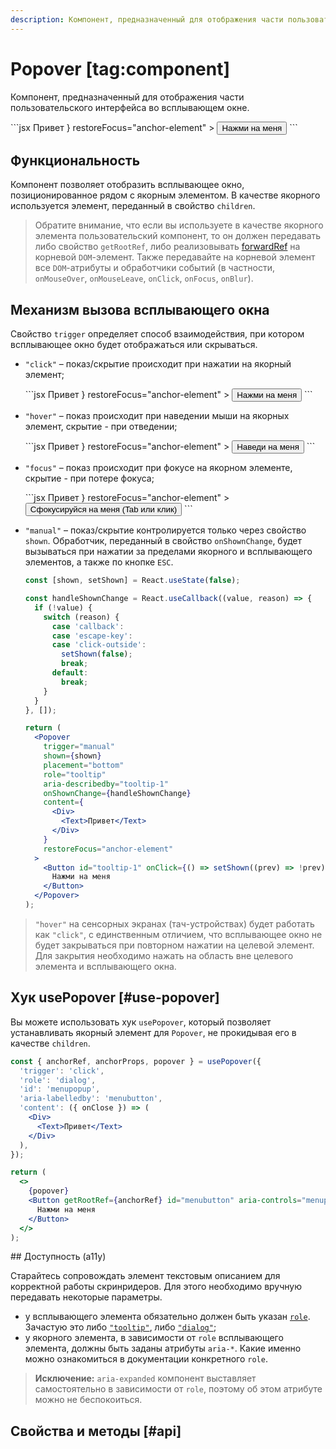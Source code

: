 ```yaml
---
description: Компонент, предназначенный для отображения части пользовательского интерфейса во всплывающем окне.
---
```


<Overview group="modals">

# Popover [tag:component]

Компонент, предназначенный для отображения части пользовательского интерфейса во всплывающем окне.

</Overview>

<Playground>
  ```jsx
  <Popover
    placement="bottom"
    role="tooltip"
    aria-describedby="tooltip-1"
    content={
      <Div>
        <Text>Привет</Text>
      </Div>
    }
    restoreFocus="anchor-element"
  >
    <Button id="tooltip-1" mode="outline">
      Нажми на меня
    </Button>
  </Popover>
  ```
</Playground>

## Функциональность

Компонент позволяет отобразить всплывающее окно, позиционированное рядом с якорным элементом.
В качестве якорного используется элемент, переданный в свойство `children`.

> Обратите внимание, что если вы используете в качестве якорного элемента пользовательский компонент, то
> он должен передавать либо свойство `getRootRef`, либо реализовывать [forwardRef](https://react.dev/reference/react/forwardRef)
> на корневой `DOM`-элемент.
> Также передавайте на корневой элемент все `DOM`-атрибуты и обработчики событий
> (в частности, `onMouseOver`, `onMouseLeave`, `onClick`, `onFocus`, `onBlur`).

## Механизм вызова всплывающего окна

Свойство `trigger` определяет способ взаимодействия, при котором всплывающее окно будет отображаться или скрываться.

- `"click"` – показ/скрытие происходит при нажатии на якорный элемент;

  <Playground>
    ```jsx
    <Popover
      placement="bottom"
      role="tooltip"
      aria-describedby="tooltip-1"
      content={
        <Div>
          <Text>Привет</Text>
        </Div>
      }
      restoreFocus="anchor-element"
    >
      <Button id="tooltip-1" mode="outline">
        Нажми на меня
      </Button>
    </Popover>
    ```
  </Playground>

- `"hover"` – показ происходит при наведении мыши на якорных элемент, скрытие - при отведении;

  <Playground>
    ```jsx
    <Popover
      trigger="hover"
      placement="bottom"
      role="tooltip"
      aria-describedby="tooltip-1"
      content={
        <Div>
          <Text>Привет</Text>
        </Div>
      }
      restoreFocus="anchor-element"
    >
      <Button id="tooltip-1" mode="outline">
        Наведи на меня
      </Button>
    </Popover>
    ```
  </Playground>

- `"focus"` – показ происходит при фокусе на якорном элементе, скрытие - при потере фокуса;

  <Playground>
    ```jsx
    <Popover
      trigger="focus"
      placement="bottom"
      role="tooltip"
      aria-describedby="tooltip-1"
      content={
        <Div>
          <Text>Привет</Text>
        </Div>
      }
      restoreFocus="anchor-element"
    >
      <Button id="tooltip-1" mode="outline">
        Сфокусируйся на меня (Tab или клик)
      </Button>
    </Popover>
    ```
  </Playground>

- `"manual"` – показ/скрытие контролируется только через свойство `shown`.
  Обработчик, переданный в свойство `onShownChange`, будет вызываться при нажатии за пределами якорного и всплывающего элементов,
  а также по кнопке `ESC`.

  <Playground>

  ```jsx
  const [shown, setShown] = React.useState(false);

  const handleShownChange = React.useCallback((value, reason) => {
    if (!value) {
      switch (reason) {
        case 'callback':
        case 'escape-key':
        case 'click-outside':
          setShown(false);
          break;
        default:
          break;
      }
    }
  }, []);

  return (
    <Popover
      trigger="manual"
      shown={shown}
      placement="bottom"
      role="tooltip"
      aria-describedby="tooltip-1"
      onShownChange={handleShownChange}
      content={
        <Div>
          <Text>Привет</Text>
        </Div>
      }
      restoreFocus="anchor-element"
    >
      <Button id="tooltip-1" onClick={() => setShown((prev) => !prev)} mode="outline">
        Нажми на меня
      </Button>
    </Popover>
  );
  ```

  </Playground>

> `"hover"` на сенсорных экранах (тач-устройствах) будет работать как `"click"`, с единственным отличием, что всплывающее окно
> не будет закрываться при повторном нажатии на целевой элемент. Для закрытия необходимо нажать
> на область вне целевого элемента и всплывающего окна.

## Хук usePopover [#use-popover]

Вы можете использовать хук `usePopover`, который позволяет устанавливать якорный элемент для `Popover`,
не прокидывая его в качестве `children`.

<Playground>

```jsx
const { anchorRef, anchorProps, popover } = usePopover({
  'trigger': 'click',
  'role': 'dialog',
  'id': 'menupopup',
  'aria-labelledby': 'menubutton',
  'content': ({ onClose }) => (
    <Div>
      <Text>Привет</Text>
    </Div>
  ),
});

return (
  <>
    {popover}
    <Button getRootRef={anchorRef} id="menubutton" aria-controls="menupopup" {...anchorProps}>
      Нажми на меня
    </Button>
  </>
);
```

</Playground>
## Доступность (a11y)

Старайтесь сопровождать элемент текстовым описанием для корректной работы скринридеров. Для этого
необходимо вручную передавать некоторые параметры.

- у всплывающего элемента обязательно должен быть указан [`role`](https://developer.mozilla.org/en-US/docs/Web/Accessibility/ARIA/Roles).
  Зачастую это либо [`"tooltip"`](https://developer.mozilla.org/en-US/docs/Web/Accessibility/ARIA/Roles/tooltip_role), либо [`"dialog"`](https://developer.mozilla.org/en-US/docs/Web/Accessibility/ARIA/Roles/dialog_role);
- у якорного элемента, в зависимости от `role` всплывающего элемента, должны быть заданы атрибуты
  `aria-*`. Какие именно можно ознакомиться в документации конкретного `role`.

> **Исключение:** `aria-expanded` компонент выставляет самостоятельно в зависимости от `role`,
> поэтому об этом атрибуте можно не беспокоиться.

## Свойства и методы [#api]

<PropsTable name="Popover" />
